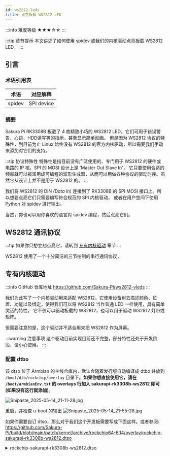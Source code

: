 ```yaml
---
id: ws2812-leds
title: 点亮板载 WS2812 LED
---
```


:::info 难度等级 ★★★☆☆
:::

:::tip 章节提示
本文讲述了如何使用 spidev 或我们的内核驱动点亮板载 WS2812 LED。
:::

<!-- truncate -->

## 引言

### 术语引用表
| 术语 | 对应解释 |
| -- | -- |
| spidev | SPI device |

### 摘要
Sakura Pi RK3308B 板载了 4 枚精致小巧的 WS2812 LED。它们可用于错误警告、心跳、HDD读写等的指示，甚至显示简单动画。
但是因为 WS2812 协议的特殊性，到目前为止 Linux 始终没有 WS2812 的官方内核驱动，所以需要我们手动来添加对它们的支持。

:::tip 协议特殊性
特殊性是指目前没有广泛使用的、专门用于 WS2812 的硬件或电路的 IP 核。SPI 的 MOSI 设计上是 'Master Out Slave In'，
它只要使用合适的频率就可以被滥用成可编程的波形生成器，从而可以用做各种协议的驱动时序。虽然它从设计上并不是用于 WS2812 的。
:::

我们将 WS2812 的 DIN *(Data In)* 连接到了 RK3308B 的 SPI MOSI 接口上。所以想要点亮它们只需要编写符合规范的 SPI 内核驱动，
或者在用户空间下使用 Python 对 spidev 进行输出。  

当然，你也可以用你喜欢的语言对 spidev 编程，然后点亮它们。

## WS2812 通讯协议

:::tip 如果你只想立刻点亮它，请转到 [专有内核驱动](#专有内核驱动) 章节
:::

WS2812 使用了一个十分简洁的三节拍制的串行通讯协议，


## 专有内核驱动

:::info GitHub 仓库地址
https://github.com/Sakura-Pi/ws2812-vleds
:::

我们为此写了一个内核驱动用来适配 WS2812。它使用设备树去描述颜色、位置、功能以及绑定，使得我们可以将 WS2812 当作普通 LED 一样使用，具有简单灵活的特性。
它不仅可以驱动板载的 WS2812，也可以用于驱动 WS2812 灯带或矩阵。  

但需要注意的是，这个驱动并不适合用来把 WS2812 作为屏幕。

:::warning 注意事项
这个驱动目前实现目前还不完整，部分特性还处于开发阶段，请小心使用。
:::

### 配置 dtbo

该 dtso 位于 Armbian 的主线仓库内，默认会随着发行版自动编译成 dtbo 并放到 `/boot/dtb/rockchip/overlay` 目录下。**如果你想直接使用它，请在 `/boot/armbianEnv.txt` 
的 overlays 行加入 sakurapi-rk3308b-ws2812 即可 (如果没有这行就添加)**。  

![Snipaste_2025-05-14_21-11-28.jpg](./ws2812-leds/Snipaste_2025-05-14_21-11-28.jpg)

重启，并检查 u-boot 的输出
![Snipaste_2025-05-14_21-55-28.jpg](./ws2812-leds/Snipaste_2025-05-14_21-55-28.jpg)

如果你需要自订 dtso，那么对于我们这个开发板需要写成下面这样。或者参阅:  
https://github.com/Sakura-Pi/build/blob/main/patch/kernel/archive/rockchip64-6.14/overlay/rockchip-sakurapi-rk3308b-ws2812.dtso

<details>
  <summary>rockchip-sakurapi-rk3308b-ws2812.dtso</summary>
```dts
/ {
	fragment@0 {
		target = <&spi1>;
		__overlay__ {

			status = "okay";

			ws2812@0 {
				compatible = "ws2812-vleds";
				reg = <0>;

				// spi 时钟速度
				spi-max-frequency = <6750000>;

				leds {

					// 用户定义
					ws_led3: vled3 {
						label = "ws-led3";
						default-state = "off";
						color-value = "#69b3f2";
					};

					// 用户定义
					ws_led2: vled2 {
						label = "ws-led2";
						default-state = "off";
						color-value = "#9376c8";
					};

					// 用户定义
					ws_led1: vled1 {
						label = "ws-led1";
						default-state = "off";
						color-value = "#b66bc3";
					};

					// 用户定义 默认功能 mmc1 读写状态
					// mmc1(emmc) r/w state
					ws_led0: vled0 {
						label = "ws-led0";
						default-state = "on";
						linux,default-trigger = "mmc1";
						color-value = "#eb698f";
					};

				};
			};
		};
	};
};

```
</details>

### 编译内核驱动
使用命令克隆整个 git 仓库
```bash
git clone https://github.com/Sakura-Pi/ws2812-vleds --depth 1
```
进入 ws2812-vleds 目录，make 编译并 insmod 之后，就可以通过命令就能看到我们的 WS2812 虚拟 LED 设备了。

```bash
$ make
make -C /lib/modules/6.12.23-current-rockchip64/build M=/root/ws2812-vleds modules
make[1]: Entering directory '/usr/src/linux-headers-6.12.23-current-rockchip64'
  CC [M]  /root/ws2812-vleds/src/main.o
In file included from /root/ws2812-vleds/src/main.c:12:
  LD [M]  /root/ws2812-vleds/ws2812-vleds.o
  MODPOST /root/ws2812-vleds/Module.symvers
  CC [M]  /root/ws2812-vleds/ws2812-vleds.mod.o
  CC [M]  /root/ws2812-vleds/.module-common.o
  LD [M]  /root/ws2812-vleds/ws2812-vleds.ko
make[1]: Leaving directory '/usr/src/linux-headers-6.12.23-current-rockchip64'

安装内核模块
$ sudo insmod ws2812-vleds.ko

# 查看设备
$ ls /sys/class/led/
```

:::warning 注意事项
如果 make 出现以下报错，说明你缺少 linux-headers 包。  
因为缺少了内核头文件，无法编译内核模块。

make -C /lib/modules/6.12.20-current-rockchip64/build M=/root/ws2812-vleds modules  
make[1]: *** /lib/modules/6.12.20-current-rockchip64/build: No such file or directory.  Stop.  
make: *** [Makefile:8: all] Error 2
:::

如果一切正常，如图所示
![Snipaste_2025-05-14_21-59-17.jpg](./ws2812-leds/Snipaste_2025-05-14_21-59-17.jpg)

### 命令行测试
```bash
echo 255 > /sys/class/leds/<你的 LED 设备名>/brightness
```

## 使用 spidev 驱动

:::info TODO
待完成 python 示例
:::